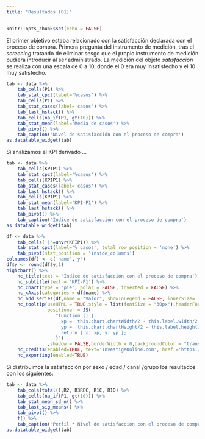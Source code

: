 ```yaml
---
title: "Resultados (01)"
---
```


```r
knitr::opts_chunk$set(echo = FALSE)
```

El primer objetivo estaba relacionado con la satisfacción declarada con el proceso de compra. Primera pregunta del instrumento de medición, tras el _screening_ tratando de eliminar sesgo que el propio instrumento de medición pudiera introducir al ser administrado. La medición del objeto *satisfacción* se realiza con una escala de 0 a 10, donde el 0 era muy insatisfecho y el 10 muy satisfecho.

```r
tab <- data %>%
	tab_cells(P1) %>%
	tab_stat_cpct(label='%casos') %>%
    tab_cells(P1) %>%
    tab_stat_cases(label='casos') %>%
    tab_last_hstack() %>%
    tab_cells(na_if(P1, gt(10))) %>%
    tab_stat_mean(label='Media de casos') %>%
    tab_pivot() %>%
    tab_caption('Nivel de satisfacción con el proceso de compra')
as.datatable_widget(tab)
```

Si analizamos el KPI derivado ...

```r
tab <- data %>%
	tab_cells(KPIP1) %>%
	tab_stat_cpct(label='%casos') %>%
    tab_cells(KPIP1) %>%
    tab_stat_cases(label='casos') %>%
    tab_last_hstack() %>%
    tab_cells(KPIP1) %>%
    tab_stat_mean(label='KPI-P1') %>%
    tab_last_hstack() %>%
	tab_pivot() %>%
    tab_caption('Índice de satisfacción con el proceso de compra')
as.datatable_widget(tab)
```

```r
df <- data %>%
	tab_cells('|'=unvr(KPIP1)) %>%
	tab_stat_cpct(label='% casos', total_row_position = 'none') %>%
	tab_pivot(stat_position = 'inside_columns')
colnames(df) <- c('name','y')
df$y <- round(df$y,1)
highchart() %>%
    hc_title(text = 'Índice de satisfacción con el proceso de compra') %>% 
    hc_subtitle(text = 'KPI-P1') %>% 
    hc_chart(type = 'pie', polar = FALSE, inverted = FALSE) %>% 
    hc_xAxis(categories = df$name) %>%
    hc_add_series(df,name = "Valor", showInLegend = FALSE, innerSize='75%',dataLabels = list(format="{point.name}<br>({point.y}%)"))%>%
    hc_tooltip(useHTML = TRUE,style = list(fontSize = "30px"),headerFormat = "",pointFormat = paste("<br><div style='text-align: center;'>Índice <b><br>",round(mean(data$KPIP1, na.rm = TRUE), 1),"</div>"),
               positioner = JS(
                  "function () {
                    xp =  this.chart.chartWidth/2 - this.label.width/2
                    yp =  this.chart.chartHeight/2 - this.label.height/2
                    return { x: xp, y: yp };
                  }")
               ,shadow = FALSE,borderWidth = 0,backgroundColor = "transparent",hideDelay = 9999) %>%
    hc_credits(enabled=TRUE, text='InvestigaOnline.com', href ='https://www.investigaonline.com') %>%
    hc_exporting(enabled=TRUE)
```

Si distribuimos la satisfacción por sexo / edad / canal /grupo los resultados con los siguientes:

```r
tab <- data %>%
    tab_cols(total(),R2, R3REC, R1C, R1D) %>%
    tab_cells(na_if(P1, gt(10))) %>%
    tab_stat_mean_sd_n() %>%
    tab_last_sig_means() %>%
	tab_pivot() %>%
    t() %>%
    tab_caption('Perfil * Nivel de satisfacción con el proceso de compra')
as.datatable_widget(tab)
```
